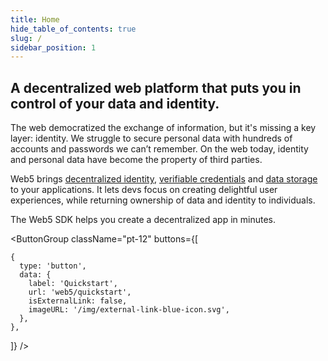 ```yaml
---
title: Home
hide_table_of_contents: true
slug: /
sidebar_position: 1
---
```



<head>
  <title>{content.meta.title}</title>
  <meta property="og:description" content="Documentation on Web5 SDK" />
  <meta name="description" content="Documentation on Web5 SDK" />
  <meta property="og:title" content="WEB5 SDK" />
  <meta property="og:url" content="/web5"/>
  <link rel="apple-touch-icon" href="https://developer.tbd.website/img/tbd-fav-icon-main.png"/>
</head>

<div className="prose prose-pink">

## A decentralized web platform that puts you in control of your data and identity.

The web democratized the exchange of information, but it's missing a key layer: identity. We struggle to secure personal data with hundreds of accounts and passwords we can’t remember. On the web today, identity and personal data have become the property of third parties.

Web5 brings [decentralized identity](/web5/decentralized-identifiers/what-are-dids), [verifiable credentials](/web5/verifiable-credentials/what-are-vcs) and [data storage](/web5/decentralized-web-nodes/what-are-dwns) to your applications. It lets devs focus on creating delightful user experiences, while returning ownership of data and identity to individuals.

The Web5 SDK helps you create a decentralized app in minutes.


<ButtonGroup
  className="pt-12"
  buttons={[
 
    {
      type: 'button',
      data: {
        label: 'Quickstart',
        url: 'web5/quickstart',
        isExternalLink: false,
        imageURL: '/img/external-link-blue-icon.svg',
      },
    },
 
  ]}
/>

<Divider type="slash" />

<PillarList title={content.useCases.title} pillars={content.useCases.pillars} />

</div>